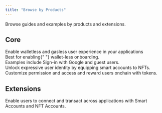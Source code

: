 ```yaml
---
title: "Browse by Products"
---
```


Browse guides and examples by products and extensions.

## Core

<CardGroup cols={2}>
  <Card
    title="Smart Accounts"
    icon="id-badge"
    iconType="solid"
    href="/accounts/nft-accounts/overview"
  >
    <div style={{ paddingTop: "8px", fontSize: "14px" }}>
      Enable walletless and gasless user experience in your applications
    </div>
  </Card>
  <Card
    title="Cloud Wallets"
    icon="key"
    iconType="solid"
    href="/accounts/cloud-wallets/overview"
  >
    <div style={{ paddingTop: "8px", fontSize: "14px" }}>
      Best for enabling{" "}
      <span style={{ fontWeight: "bold" }}>wallet-less onboarding</span>.
    </div>
    <div style={{ paddingTop: "4px", fontSize: "14px" }}>
      Examples include Sign-in with Google and guest users.
    </div>
  </Card>
  <Card
    title="NFT Accounts"
    icon="image"
    iconType="solid"
    href="/accounts/nft-accounts/overview"
  >
    <div style={{ paddingTop: "8px", fontSize: "14px" }}>
      Unlock expressive user identity by equipping smart accounts to NFTs.
    </div>
  </Card>
  <Card
    title="Tokens"
    icon="tag"
    iconType="solid"
    href="/tokens/why-tokens"
  >
    <div style={{ paddingTop: "8px", fontSize: "14px" }}>
      Customize permission and access and reward users onchain with tokens.
    </div>
  </Card>
</CardGroup>

## Extensions
<CardGroup cols={2}>
  <Card
    title="Portal"
    icon="ufo"
    iconType="solid"
    href="/extensions/portal/overview"
  >
    <div style={{ paddingTop: "8px", fontSize: "14px" }}>
      Enable users to connect and transact across applications with Smart Accounts and NFT Accounts.
    </div>
  </Card>
</CardGroup>

